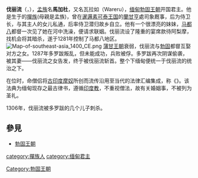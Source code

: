 {{Unreferenced|time=2018-09-26T06:31:48+00:00}}
{{Infobox Royalty
| type                 = 
| name                 = 伐丽流 <br /> {{lang|my|ဝါရီရူး}}
| image                = 
| caption              = 
| reign                = 1287–1307
| coronation           = 
| succession           = [[勃固王朝|勃固王朝]]
| predecessor          = 
| successor            = {{link-en|恭勞|Hkun Law}}
| suc-type             = 
| reg-type             = 
| regent               = 
| spouse               = 
| issue                = 
| issue-link           = 
| full name            = 
| house                = [[勃固王朝|勃固王朝]]
| father               = 
| mother               = 
| date of birth        = 1253
| place of birth       = {{link-en|棠溫|Donwun}}
| date of death        = 1307
| place of death       = [[马都八|马都八]] 
| date of burial       = 
| place of burial      = 
| religion             = [[上座部佛教|上座部佛教]]
| signature            = 
}}'''伐丽流'''（{{lang-my| ဝါရီရူး}}，{{bd|1253年|3月|1307年|1月|catIdx=F}}），[[孟族|孟族]]名'''馬加杜'''，又名瓦拉如（Wareru），[[缅甸|缅甸]][[勃固王朝|勃固王朝]]开国君主。他是生于{{link-en|棠溫|Donwun}}的[[撣族|撣族]](母親是孟族)，曾在[[暹邏|暹邏]][[素可泰王国|素可泰王国]]的[[蘭甘亨|蘭甘亨]]處司象厩事，后为侍卫长，与其主人的女儿私通，后率侍卫潜归故乡自立。他有一个很漂亮的妹妹，[[马都八|马都八]]都督{{link-en|阿梨摩|Aleimma of Martaban}}一次见了她在河中洗澡，便请求联姻。伐丽流设了隆重的宴席款待阿梨摩，找机会将其暗杀，遂于1281年控制了马都八地区。
[[File:Map-of-southeast-asia_1400_CE.png|thumb]]
[[蒲甘王朝|蒲甘王朝]]衰弱，伐丽流与[[勃固|勃固]]都督{{link-en|多罗跋|Tarabya of Pegu}}互娶对方之女。1287年多罗跋叛乱，但未能成功，兵败被俘。多罗跋再次阴谋偷袭，被其妻——伐丽流之女告发，终于被伐丽流斩首。整个下缅甸便统一于伐丽流的统治之下。

在位时，命僧侣将[[古印度|古印度]][[摩奴|摩奴]]所创而流传沿用至当代的法律汇编集成，称《{{link-en|伐丽流法典|Wareru Dhammathat}}》。该法典为缅甸现存之最古律书，遵循[[印度教|印度教]]，不重视僧法，故有关婚姻事，不被列为圣礼。

1306年，伐丽流被多罗跋的几个儿子刺杀。

== 參見 ==
* [[勃固王朝|勃固王朝]]
{{Burmese monarchs}}
[[category:撣族人|category:撣族人]]
[[category:缅甸君主|category:缅甸君主]]
[[Category:勃固王朝|Category:勃固王朝]]